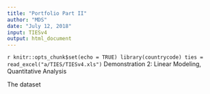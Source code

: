 ```yaml
---
title: "Portfolio Part II"
author: "MDS"
date: "July 12, 2018"
input: TIESv4
output: html_document
---
```


```r
knitr::opts_chunk$set(echo = TRUE)
library(countrycode)
ties = read_excel("a/TIES/TIESv4.xls")
    ```
Demonstration 2: Linear Modeling, Quantitative Analysis

The dataset